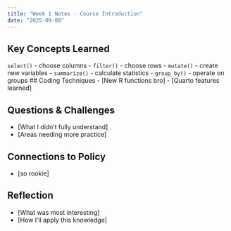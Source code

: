 ```yaml
---
title: "Week 1 Notes - Course Introduction"
date: "2025-09-08"
---
```


## Key Concepts Learned
 `select()` - choose columns
- `filter()` - choose rows
- `mutate()` - create new variables
- `summarize()` - calculate statistics
- `group_by()` - operate on groups
## Coding Techniques
- [New R functions bro]
- [Quarto features learned]

## Questions & Challenges
- [What I didn't fully understand]
- [Areas needing more practice]

## Connections to Policy
- [so rookie]

## Reflection
- [What was most interesting]
- [How I'll apply this knowledge]
